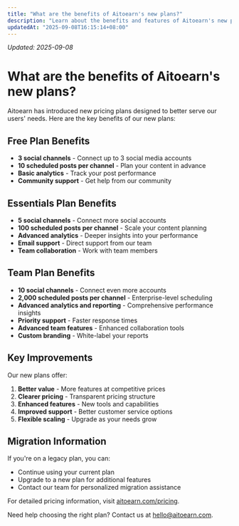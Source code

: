 ```yaml
---
title: "What are the benefits of Aitoearn's new plans?"
description: "Learn about the benefits and features of Aitoearn's new pricing plans"
updatedAt: "2025-09-08T16:15:14+08:00"
---
```

<!-- UPDATED_AT -->
_Updated: 2025-09-08_

# What are the benefits of Aitoearn's new plans?

Aitoearn has introduced new pricing plans designed to better serve our users' needs. Here are the key benefits of our new plans:

## Free Plan Benefits

- **3 social channels** - Connect up to 3 social media accounts
- **10 scheduled posts per channel** - Plan your content in advance
- **Basic analytics** - Track your post performance
- **Community support** - Get help from our community

## Essentials Plan Benefits

- **5 social channels** - Connect more social accounts
- **100 scheduled posts per channel** - Scale your content planning
- **Advanced analytics** - Deeper insights into your performance
- **Email support** - Direct support from our team
- **Team collaboration** - Work with team members

## Team Plan Benefits

- **10 social channels** - Connect even more accounts
- **2,000 scheduled posts per channel** - Enterprise-level scheduling
- **Advanced analytics and reporting** - Comprehensive performance insights
- **Priority support** - Faster response times
- **Advanced team features** - Enhanced collaboration tools
- **Custom branding** - White-label your reports

## Key Improvements

Our new plans offer:

1. **Better value** - More features at competitive prices
2. **Clearer pricing** - Transparent pricing structure
3. **Enhanced features** - New tools and capabilities
4. **Improved support** - Better customer service options
5. **Flexible scaling** - Upgrade as your needs grow

## Migration Information

If you're on a legacy plan, you can:
- Continue using your current plan
- Upgrade to a new plan for additional features
- Contact our team for personalized migration assistance

For detailed pricing information, visit [aitoearn.com/pricing](https://aitoearn.com/pricing).

Need help choosing the right plan? Contact us at [hello@aitoearn.com](mailto:hello@aitoearn.com).
